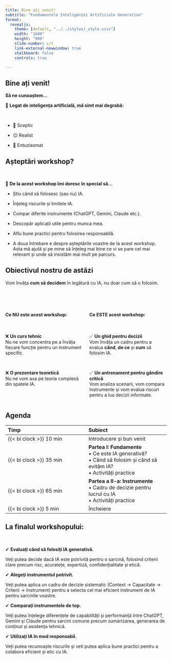 ```yaml
---
title: Bine ați venit!
subtitle: "Fundamentele Inteligenței Artificiale Generative"
format: 
  revealjs: 
    theme: [default, "../../styles/_style.scss"]
    width: "1600"
    height: "900"
    slide-number: c/t
    link-external-newwindow: true
    chalkboard: false  
    controls: true

---
```



## Bine ați venit!

**Să ne cunoaștem...**


🤖 **Legat de inteligența artificială, mă simt mai degrabă:**

<br>


* 🤔 Sceptic 

* 😐 Realist 

* 🚀 Entuziasmat  



## Așteptări workshop?

<br>

🎯 **De la acest workshop îmi doresc în special să...**

* Știu când să folosesc (sau nu) IA.

* Înțeleg riscurile și limitele IA.

* Compar diferite instrumente (ChatGPT, Gemini, Claude etc.).

* Descopăr aplicații utile pentru munca mea.

* Aflu bune practici pentru folosirea responsabilă.




::: notes

- A doua întrebare e despre așteptările voastre de la acest workshop. Asta mă ajută și pe mine să înțeleg mai bine ce vi se pare cel mai relevant și unde să insistăm mai mult pe parcurs.
:::

## Obiectivul nostru de astăzi

Vom învăța **cum să decidem** în legătură cu IA, nu doar cum să o folosim.

<br>

::: {.columns .small style="margin-top: 2rem;"}
::: {.column width="50%"}
#### Ce **NU** este acest workshop:

<br>

❌ **Un curs tehnic**
<br>
Nu ne vom concentra pe a învăța fiecare funcție pentru un instrument specific.

<br>

❌ **O prezentare teoretică**
<br>
Nu ne vom axa pe teoria complexă din spatele IA.
:::

::: {.column width="50%"}
#### Ce **ESTE** acest workshop:

<br>

✅ **Un ghid pentru decizii**
<br>
Vom învăța un cadru pentru a evalua **când**, **de ce** și **cum** să folosim IA.

<br>

✅ **Un antrenament pentru gândire critică**
<br>
Vom analiza scenarii, vom compara instrumente și vom evalua riscuri pentru a lua decizii informate.
:::
:::



## Agenda {.content-bottom}



| Timp | Subiect |
|:---|:---|
| {{< bi clock >}} 10 min| Introducere și bun venit |
| {{< bi clock >}} 35 min| **Partea I: Fundamente**<br> • Ce este IA generativă?<br> • Când să folosim și când să evităm IA?<br> • Activități practice |
| {{< bi clock >}} 65 min| **Partea a II-a: Instrumente** <br> • Cadru de decizie pentru lucrul cu IA<br> • Activități practice |
| {{< bi clock >}} 5 min| Încheiere |



## La finalul workshopului:

<br>

::: small

✔ **Evaluați când să folosiți IA generativă.**

Veți putea decide dacă IA este potrivită pentru o sarcină, folosind criterii clare precum risc, acuratețe, expertiză, confidențialitate și etică.

✔ **Alegeți instrumentul potrivit.**

Veți putea aplica un cadru de decizie sistematic (Context → Capacitate → Criterii → Instrument) pentru a selecta cel mai eficient instrument de IA pentru sarcinile voastre.

✔ **Comparați instrumentele de top.**

Veți putea înțelege diferențele de capabilități și performanță între ChatGPT, Gemini și Claude pentru sarcini comune precum sumarizarea, generarea de conținut și asistența tehnică.

✔ **Utilizați IA în mod responsabil.**

Veți putea recunoaște riscurile și veti putea aplica bune practici pentru a colabora eficient și etic cu IA.

:::